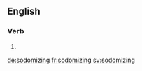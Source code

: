 
==English==

===Verb===
{{head|en}}

# {{present participle of|sodomize}}

[[de:sodomizing]]
[[fr:sodomizing]]
[[sv:sodomizing]]